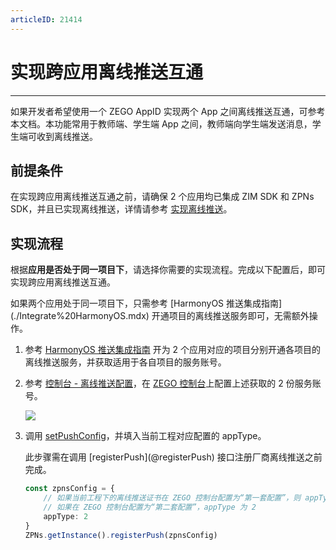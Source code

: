 ```yaml
---
articleID: 21414
---
```


# 实现跨应用离线推送互通

---

如果开发者希望使用一个 ZEGO AppID 实现两个 App 之间离线推送互通，可参考本文档。本功能常用于教师端、学生端 App 之间，教师端向学生端发送消息，学生端可收到离线推送。

## 前提条件

在实现跨应用离线推送互通之前，请确保 2 个应用均已集成 ZIM SDK 和 ZPNs SDK，并且已实现离线推送，详情请参考 [实现离线推送](./Implement%20offline%20push%20notification.mdx)。


## 实现流程

根据**应用是否处于同一项目下**，请选择你需要的实现流程。完成以下配置后，即可实现跨应用离线推送互通。

<Tabs>
<Tab title="相同项目">
如果两个应用处于同一项目下，只需参考 [HarmonyOS 推送集成指南](./Integrate%20HarmonyOS.mdx) 开通项目的离线推送服务即可，无需额外操作。
</Tab>
<Tab title="不同项目">

1. 参考 [HarmonyOS 推送集成指南](./Integrate%20HarmonyOS.mdx) 开为 2 个应用对应的项目分别开通各项目的离线推送服务，并获取适用于各自项目的服务账号。
2. 参考 [控制台 - 离线推送配置](https://doc-zh.zego.im/article/16233)，在 [ZEGO 控制台](https://console.zego.im)上配置上述获取的 2 份服务账号。
    <Frame width="512" height="auto" caption=""><img src="https://storage.zego.im/sdk-doc/Pics/ZIM/Offline_Push_certificates.jpeg" /></Frame>
3. 调用 [setPushConfig](@setPushConfig)，并填入当前工程对应配置的 appType。

    <Warning title="注意">
    此步骤需在调用 [registerPush](@registerPush) 接口注册厂商离线推送之前完成。
    </Warning>

    ```typescript
    const zpnsConfig = {
        // 如果当前工程下的离线推送证书在 ZEGO 控制台配置为“第一套配置”，则 appType 为 1。
        // 如果在 ZEGO 控制台配置为“第二套配置”，appType 为 2
        appType: 2
    }
    ZPNs.getInstance().registerPush(zpnsConfig)
    ```
</Tab>
</Tabs>


